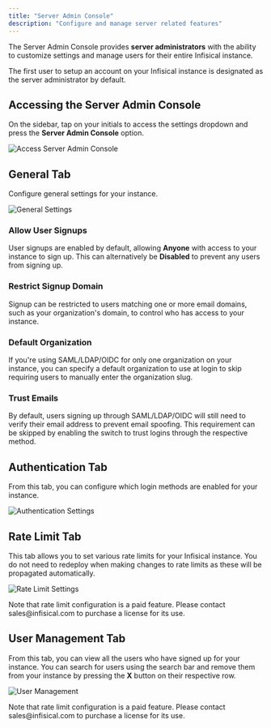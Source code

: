 ```yaml
---
title: "Server Admin Console"
description: "Configure and manage server related features"
---
```


The Server Admin Console provides **server administrators** with the ability to
customize settings and manage users for their entire Infisical instance.

<Note>
    The first user to setup an account on your Infisical instance is designated as the server administrator by default.
</Note>

## Accessing the Server Admin Console


On the sidebar, tap on your initials to access the settings dropdown and press the **Server Admin Console** option.

![Access Server Admin Console](/images/platform/admin-panels/access-server-admin-panel.png)

## General Tab
Configure general settings for your instance.

![General Settings](/images/platform/admin-panels/admin-panel-general.png)


### Allow User Signups

User signups are enabled by default, allowing **Anyone** with access to your instance to sign up. This can alternatively be **Disabled** to prevent any users from signing up.

### Restrict Signup Domain

Signup can be restricted to users matching one or more email domains, such as your organization's domain, to control who has access to your instance.

### Default Organization

If you're using SAML/LDAP/OIDC for only one organization on your instance, you can specify a default organization to use at login to skip requiring users to manually enter the organization slug.

### Trust Emails

By default, users signing up through SAML/LDAP/OIDC will still need to verify their email address to prevent email spoofing. This requirement can be skipped by enabling the switch to trust logins through the respective method.


## Authentication Tab

From this tab, you can configure which login methods are enabled for your instance.

![Authentication Settings](/images/platform/admin-panels/admin-panel-auths.png)


## Rate Limit Tab

This tab allows you to set various rate limits for your Infisical instance. You do not need to redeploy when making changes to rate limits as these will be propagated automatically.

![Rate Limit Settings](/images/platform/admin-panels/admin-panel-rate-limits.png)


<Note>
  Note that rate limit configuration is a paid feature. Please contact sales@infisical.com to purchase a license for its use.
</Note>

## User Management Tab

From this tab, you can view all the users who have signed up for your instance. You can search for users using the search bar and remove them from your instance by pressing the **X** button on their respective row.

![User Management](/images/platform/admin-panels/admin-panel-users.png)

<Note>
    Note that rate limit configuration is a paid feature. Please contact sales@infisical.com to purchase a license for its use.
</Note>
